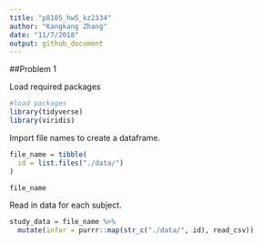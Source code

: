 ```yaml
---
title: "p8105_hw5_kz2334"
author: "Kangkang Zhang"
date: "11/7/2018"
output: github_document
---
```


##Problem 1

Load required packages

```r
#load packages
library(tidyverse)
library(viridis)
```

Import file names to create a dataframe.

```r
file_name = tibble(
  id = list.files("./data/")
)

file_name
```

Read in data for each subject.

```r
study_data = file_name %>% 
  mutate(infor = purrr::map(str_c("./data/", id), read_csv)) 

```

